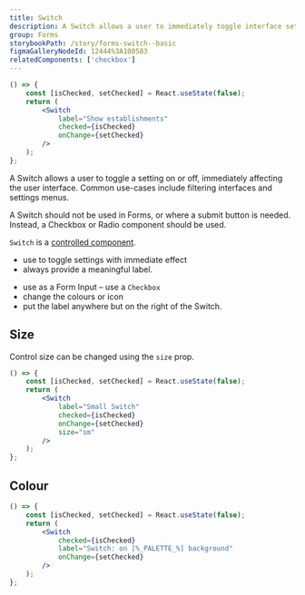 ```yaml
---
title: Switch
description: A Switch allows a user to immediately toggle interface settings.
group: Forms
storybookPath: /story/forms-switch--basic
figmaGalleryNodeId: 12444%3A100583
relatedComponents: ['checkbox']
---
```


```jsx live
() => {
	const [isChecked, setChecked] = React.useState(false);
	return (
		<Switch
			label="Show establishments"
			checked={isChecked}
			onChange={setChecked}
		/>
	);
};
```

A Switch allows a user to toggle a setting on or off, immediately affecting the user interface. Common use-cases include filtering interfaces and settings menus.

A Switch should not be used in Forms, or where a submit button is needed. Instead, a Checkbox or Radio component should be used.

`Switch` is a [controlled component](https://reactjs.org/docs/forms.html#controlled-components).

<DoHeading />

- use to toggle settings with immediate effect
- always provide a meaningful label.

<DontHeading />

- use as a Form Input – use a `Checkbox`
- change the colours or icon
- put the label anywhere but on the right of the Switch.

## Size

Control size can be changed using the `size` prop.

```jsx live
() => {
	const [isChecked, setChecked] = React.useState(false);
	return (
		<Switch
			label="Small Switch"
			checked={isChecked}
			onChange={setChecked}
			size="sm"
		/>
	);
};
```

## Colour

```jsx live colorSection
() => {
	const [isChecked, setChecked] = React.useState(false);
	return (
		<Switch
			checked={isChecked}
			label="Switch: on [%_PALETTE_%] background"
			onChange={setChecked}
		/>
	);
};
```
